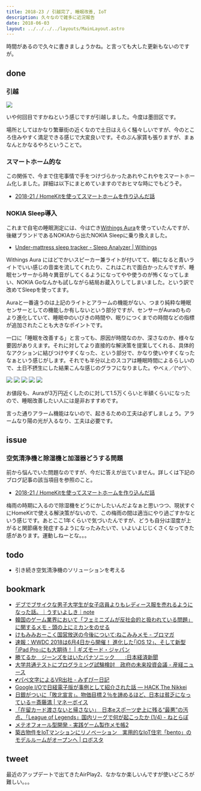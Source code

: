 ```yaml
---
title: 2018-23 / 引越完了, 睡眠改善, IoT
description: 久々なので雑多に近況報告
date: 2018-06-03
layout: ../../../../layouts/MainLayout.astro
---
```


時間があるので久々に書きましょうかね。と言っても大した更新もないのですが。

done
----

###  引越

![](/ja/blog/posts/2018-23/20180603092516.jpeg)

いや何回目ですかねという感じですが引越しました。今度は墨田区です。

場所としてはかなり繁華街の近くなので土日はえらく騒々しいですが、今のところ住みやすく満足できる感じで大変良いです。そのぶん家賃も張りますが、まぁなんとかなるやろということで。

###  スマートホーム的な

この関係で、今まで住宅事情で手をつけづらかったあれやこれやをスマートホーム化しました。詳細は以下にまとめていますのでおヒマな時にでもどうぞ。

- [2018-21 / HomeKitを使ってスマートホームを作り込んだ話](./2018-21)

###  NOKIA Sleep導入

これまで自宅の睡眠測定には、今は亡き[Withings Aura](https://kaden.watch.impress.co.jp/img/kdw/docs/1017/104/html/aura_24.jpg.html)を使っていたんですが、後継ブランドであるNOKIAから出たNOKIA Sleepに乗り換えました。

- [Under-mattress sleep tracker - Sleep Analyzer | Withings](https://www.withings.com/jp/ja/sleep-analyzer)

Withings Aura にはどでかいスピーカー兼ライトが付いてて、朝になると青いライトでいい感じの音楽を流してくれたり、これはこれで面白かったんですが、睡眠センサーから時々異音がしてくるようになってやや使うのが怖くなってしまい、NOKIA Goなんかも試しながら結局お蔵入りしてしまいました。という訳で改めてSleepを使ってます。

Auraと一番違うのは上記のライトとアラームの機能がない、つまり純粋な睡眠センサーとしての機能しか有しないという部分ですが、センサーがAuraのものより進化していて、睡眠中のいびきの時間や、眠りにつくまでの時間などの指標が追加されたことも大きなポイントです。

一口に「睡眠を改善する」と言っても、原因が時間なのか、深さなのか、様々な要因がありえます。それに対してより直接的な解決策を提案してくれる、具体的なアクションに結びつけやすくなった、という部分で、かなり使いやすくなったなぁという感じがします。それでも半分以上のスコアは睡眠時間によるらしいので、土日不摂生にした結果こんな感じのグラフになりました。やべぇ／(^o^)＼

![](/ja/blog/posts/2018-23/20180603093704.jpeg)
![](/ja/blog/posts/2018-23/20180603093718.jpeg)
![](/ja/blog/posts/2018-23/20180603095127.jpeg)
![](/ja/blog/posts/2018-23/20180603095203.jpeg)
![](/ja/blog/posts/2018-23/20180603095135.jpeg)

お値段も、Auraが3万円近くしたのに対して1.5万くらいと半額くらいになったので、睡眠改善したい人には是非おすすめです。

言った通りアラーム機能はないので、起きるための工夫は必ずしましょう。アラームなり陽の光が入るなり、工夫は必要です。

issue
----

###  空気清浄機と除湿機と加湿器どうする問題

前から悩んでいた問題なのですが、今だに答えが出ていません。詳しくは下記のブログ記事の該当項目を参照のこと。

- [2018-21 / HomeKitを使ってスマートホームを作り込んだ話](./2018-21)

梅雨の時期に入るので除湿機をどうにかしたいんだよなぁと思いつつ、現状すぐにHomeKitで使える解決策がないので、この梅雨の間は適当にやり過ごすかなという感じです。あとここ1年くらいで気づいたんですが、どうも自分は湿度が上がると関節痛を発症するようになったみたいで、いよいよじじくさくなってきた感があります。運動しねーとな。。。

todo
----

- 引き続き空気清浄機のソリューションを考える

bookmark
----

- [デブでブサイクな男子大学生が女子店員よりもレディース服を売れるようになった話。｜うすいよしき｜note](https://note.com/yeahmen/n/na54015d7c492)
- [韓国のゲーム業界において「フェミニズムが反社会的と扱われている問題」に関するメモ - 頭の上にミカンをのせる](https://www.tyoshiki.com/entry/2018/04/30/110254)
- [けもみみおーこく国営放送の今後について:ねこみみメモ - ブロマガ](http://ch.nicovideo.jp/nekomimi/blomaga/ar1514125)
- [速報：WWDC 2018は6月4日から開催！ 進化した｢iOS 12｣、そして新型｢iPad Pro｣にも大期待！ | ギズモード・ジャパン](https://www.gizmodo.jp/2018/03/wwdc-2018-revealed.html)
- [勝てるか　ジーンズをはいたパナソニック　　:日本経済新聞](https://www.nikkei.com/article/DGXMZO30057080R00C18A5000000/)
- [大学共通テストにプログラミング試験検討　政府の未来投資会議 - 産経ニュース](https://www.sankei.com/politics/news/180517/plt1805170020-n1.html)
- [💕パペ文字によるVR出社 - みずぴー日記](https://mzp.hatenablog.com/entry/2018/04/19/180456)
- [Google I/Oで日経電子版が事例として紹介された話 — HACK The Nikkei](https://hack.nikkei.com/blog/nikkei-featured-at-google-io/)
- [日銀がついに「敗北宣言」。物価目標２％を諦めるほど、日本は貧乏になっている＝斎藤満 | マネーボイス](https://www.mag2.com/p/money/457530)
- [「在留カード渡さないと帰さない」　日本eスポーツ史上に残る“最悪”の汚点、「League of Legends」国内リーグで何が起こったか (1/4) - ねとらぼ](https://nlab.itmedia.co.jp/nl/articles/1805/16/news141.html)
- [メテオフォール型開発 - 実践ゲーム製作メモ帳2](https://eiki.hatenablog.jp/entry/meteo_fall)
- [築古物件をIoTマンションにリノベーション　実用的なIoT住宅「bento」のモデルルームがオープンへ | ロボスタ](https://robotstart.info/2018/05/25/bento-iot.html)

tweet
----

最近のアップデートで出てきたAirPlay2、なかなか楽しいんですが使いどころが難しい。。。

<Tweet tweetLink="https://twitter.com/legnoh/status/1001611717837651969" />
